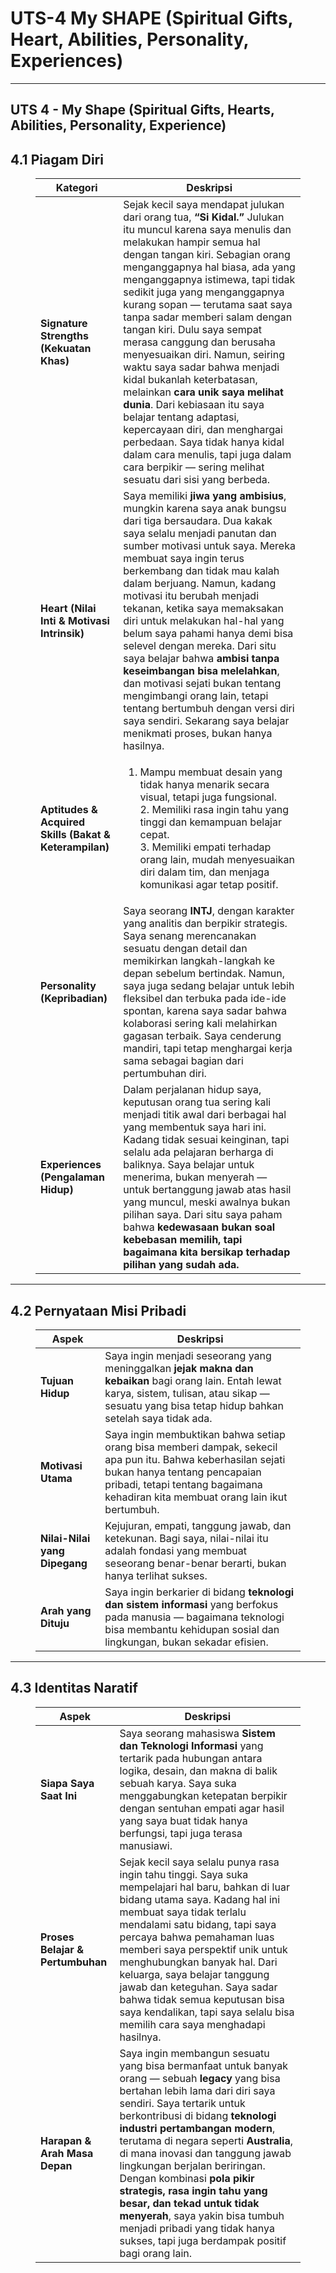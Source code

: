 # UTS-4 My SHAPE (Spiritual Gifts, Heart, Abilities, Personality, Experiences)

---
<!-- wp:heading -->
<h2 class="wp-block-heading">UTS 4 - My Shape (Spiritual Gifts, Hearts, Abilities, Personality, Experience)</h2>
<!-- /wp:heading -->

<!-- wp:heading -->
<h2 class="wp-block-heading"><strong>4.1 Piagam Diri</strong></h2>
<!-- /wp:heading -->

<!-- wp:table -->
<figure class="wp-block-table"><table class="has-fixed-layout"><thead><tr><th><strong>Kategori</strong></th><th><strong>Deskripsi</strong></th></tr></thead><tbody><tr><td><strong>Signature Strengths (Kekuatan Khas)</strong></td><td>Sejak kecil saya mendapat julukan dari orang tua,&nbsp;<strong>“Si Kidal.”</strong>&nbsp;Julukan itu muncul karena saya menulis dan melakukan hampir semua hal dengan tangan kiri. Sebagian orang menganggapnya hal biasa, ada yang menganggapnya istimewa, tapi tidak sedikit juga yang menganggapnya kurang sopan — terutama saat saya tanpa sadar memberi salam dengan tangan kiri. Dulu saya sempat merasa canggung dan berusaha menyesuaikan diri. Namun, seiring waktu saya sadar bahwa menjadi kidal bukanlah keterbatasan, melainkan&nbsp;<strong>cara unik saya melihat dunia</strong>. Dari kebiasaan itu saya belajar tentang adaptasi, kepercayaan diri, dan menghargai perbedaan. Saya tidak hanya kidal dalam cara menulis, tapi juga dalam cara berpikir — sering melihat sesuatu dari sisi yang berbeda.</td></tr><tr><td><strong>Heart (Nilai Inti &amp; Motivasi Intrinsik)</strong></td><td>Saya memiliki&nbsp;<strong>jiwa yang ambisius</strong>, mungkin karena saya anak bungsu dari tiga bersaudara. Dua kakak saya selalu menjadi panutan dan sumber motivasi untuk saya. Mereka membuat saya ingin terus berkembang dan tidak mau kalah dalam berjuang. Namun, kadang motivasi itu berubah menjadi tekanan, ketika saya memaksakan diri untuk melakukan hal-hal yang belum saya pahami hanya demi bisa selevel dengan mereka. Dari situ saya belajar bahwa&nbsp;<strong>ambisi tanpa keseimbangan bisa melelahkan</strong>, dan motivasi sejati bukan tentang mengimbangi orang lain, tetapi tentang bertumbuh dengan versi diri saya sendiri. Sekarang saya belajar menikmati proses, bukan hanya hasilnya.</td></tr><tr><td><strong>Aptitudes &amp; Acquired Skills (Bakat &amp; Keterampilan)</strong></td><td>1. Mampu membuat desain yang tidak hanya menarik secara visual, tetapi juga fungsional.&nbsp;<br>2. Memiliki rasa ingin tahu yang tinggi dan kemampuan belajar cepat.&nbsp;<br>3. Memiliki empati terhadap orang lain, mudah menyesuaikan diri dalam tim, dan menjaga komunikasi agar tetap positif.</td></tr><tr><td><strong>Personality (Kepribadian)</strong></td><td>Saya seorang&nbsp;<strong>INTJ</strong>, dengan karakter yang analitis dan berpikir strategis. Saya senang merencanakan sesuatu dengan detail dan memikirkan langkah-langkah ke depan sebelum bertindak. Namun, saya juga sedang belajar untuk lebih fleksibel dan terbuka pada ide-ide spontan, karena saya sadar bahwa kolaborasi sering kali melahirkan gagasan terbaik. Saya cenderung mandiri, tapi tetap menghargai kerja sama sebagai bagian dari pertumbuhan diri.</td></tr><tr><td><strong>Experiences (Pengalaman Hidup)</strong></td><td>Dalam perjalanan hidup saya, keputusan orang tua sering kali menjadi titik awal dari berbagai hal yang membentuk saya hari ini. Kadang tidak sesuai keinginan, tapi selalu ada pelajaran berharga di baliknya. Saya belajar untuk menerima, bukan menyerah — untuk bertanggung jawab atas hasil yang muncul, meski awalnya bukan pilihan saya. Dari situ saya paham bahwa&nbsp;<strong>kedewasaan bukan soal kebebasan memilih, tapi bagaimana kita bersikap terhadap pilihan yang sudah ada.</strong></td></tr></tbody></table></figure>
<!-- /wp:table -->

<!-- wp:separator -->
<hr class="wp-block-separator has-alpha-channel-opacity"/>
<!-- /wp:separator -->

<!-- wp:heading -->
<h2 class="wp-block-heading"><strong>4.2 Pernyataan Misi Pribadi</strong></h2>
<!-- /wp:heading -->

<!-- wp:table -->
<figure class="wp-block-table"><table class="has-fixed-layout"><thead><tr><th><strong>Aspek</strong></th><th><strong>Deskripsi</strong></th></tr></thead><tbody><tr><td><strong>Tujuan Hidup</strong></td><td>Saya ingin menjadi seseorang yang meninggalkan&nbsp;<strong>jejak makna dan kebaikan</strong>&nbsp;bagi orang lain. Entah lewat karya, sistem, tulisan, atau sikap — sesuatu yang bisa tetap hidup bahkan setelah saya tidak ada.</td></tr><tr><td><strong>Motivasi Utama</strong></td><td>Saya ingin membuktikan bahwa setiap orang bisa memberi dampak, sekecil apa pun itu. Bahwa keberhasilan sejati bukan hanya tentang pencapaian pribadi, tetapi tentang bagaimana kehadiran kita membuat orang lain ikut bertumbuh.</td></tr><tr><td><strong>Nilai-Nilai yang Dipegang</strong></td><td>Kejujuran, empati, tanggung jawab, dan ketekunan. Bagi saya, nilai-nilai itu adalah fondasi yang membuat seseorang benar-benar berarti, bukan hanya terlihat sukses.</td></tr><tr><td><strong>Arah yang Dituju</strong></td><td>Saya ingin berkarier di bidang&nbsp;<strong>teknologi dan sistem informasi</strong>&nbsp;yang berfokus pada manusia — bagaimana teknologi bisa membantu kehidupan sosial dan lingkungan, bukan sekadar efisien.</td></tr></tbody></table></figure>
<!-- /wp:table -->

<!-- wp:separator -->
<hr class="wp-block-separator has-alpha-channel-opacity"/>
<!-- /wp:separator -->

<!-- wp:heading -->
<h2 class="wp-block-heading"><strong>4.3 Identitas Naratif</strong></h2>
<!-- /wp:heading -->

<!-- wp:table -->
<figure class="wp-block-table"><table class="has-fixed-layout"><thead><tr><th><strong>Aspek</strong></th><th><strong>Deskripsi</strong></th></tr></thead><tbody><tr><td><strong>Siapa Saya Saat Ini</strong></td><td>Saya seorang mahasiswa&nbsp;<strong>Sistem dan Teknologi Informasi</strong>&nbsp;yang tertarik pada hubungan antara logika, desain, dan makna di balik sebuah karya. Saya suka menggabungkan ketepatan berpikir dengan sentuhan empati agar hasil yang saya buat tidak hanya berfungsi, tapi juga terasa manusiawi.</td></tr><tr><td><strong>Proses Belajar &amp; Pertumbuhan</strong></td><td>Sejak kecil saya selalu punya rasa ingin tahu tinggi. Saya suka mempelajari hal baru, bahkan di luar bidang utama saya. Kadang hal ini membuat saya tidak terlalu mendalami satu bidang, tapi saya percaya bahwa pemahaman luas memberi saya perspektif unik untuk menghubungkan banyak hal. Dari keluarga, saya belajar tanggung jawab dan keteguhan. Saya sadar bahwa tidak semua keputusan bisa saya kendalikan, tapi saya selalu bisa memilih cara saya menghadapi hasilnya.</td></tr><tr><td><strong>Harapan &amp; Arah Masa Depan</strong></td><td>Saya ingin membangun sesuatu yang bisa bermanfaat untuk banyak orang — sebuah&nbsp;<strong>legacy</strong>&nbsp;yang bisa bertahan lebih lama dari diri saya sendiri. Saya tertarik untuk berkontribusi di bidang&nbsp;<strong>teknologi industri pertambangan modern</strong>, terutama di negara seperti&nbsp;<strong>Australia</strong>, di mana inovasi dan tanggung jawab lingkungan berjalan beriringan. Dengan kombinasi&nbsp;<strong>pola pikir strategis, rasa ingin tahu yang besar, dan tekad untuk tidak menyerah</strong>, saya yakin bisa tumbuh menjadi pribadi yang tidak hanya sukses, tapi juga berdampak positif bagi orang lain.</td></tr></tbody></table></figure>
<!-- /wp:table -->

<!-- wp:heading -->
